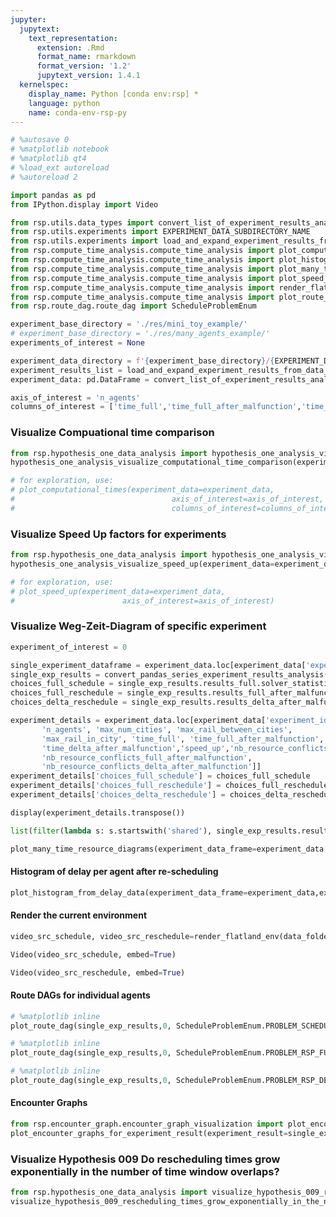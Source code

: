 ```yaml
---
jupyter:
  jupytext:
    text_representation:
      extension: .Rmd
      format_name: rmarkdown
      format_version: '1.2'
      jupytext_version: 1.4.1
  kernelspec:
    display_name: Python [conda env:rsp] *
    language: python
    name: conda-env-rsp-py
---
```


```python
# %autosave 0
# %matplotlib notebook
# %matplotlib qt4
# %load_ext autoreload
# %autoreload 2
```

```python
import pandas as pd
from IPython.display import Video

from rsp.utils.data_types import convert_list_of_experiment_results_analysis_to_data_frame, convert_pandas_series_experiment_results_analysis
from rsp.utils.experiments import EXPERIMENT_DATA_SUBDIRECTORY_NAME
from rsp.utils.experiments import load_and_expand_experiment_results_from_data_folder
from rsp.compute_time_analysis.compute_time_analysis import plot_computational_times
from rsp.compute_time_analysis.compute_time_analysis import plot_histogram_from_delay_data
from rsp.compute_time_analysis.compute_time_analysis import plot_many_time_resource_diagrams
from rsp.compute_time_analysis.compute_time_analysis import plot_speed_up
from rsp.compute_time_analysis.compute_time_analysis import render_flatland_env
from rsp.compute_time_analysis.compute_time_analysis import plot_route_dag
from rsp.route_dag.route_dag import ScheduleProblemEnum
```

```python
experiment_base_directory = './res/mini_toy_example/'
# experiment_base_directory = './res/many_agents_example/'
experiments_of_interest = None
```

```python
experiment_data_directory = f'{experiment_base_directory}/{EXPERIMENT_DATA_SUBDIRECTORY_NAME}'
experiment_results_list = load_and_expand_experiment_results_from_data_folder(experiment_data_folder_name=experiment_data_directory,experiment_ids=experiments_of_interest)
experiment_data: pd.DataFrame = convert_list_of_experiment_results_analysis_to_data_frame(experiment_results_list)
```

```python
axis_of_interest = 'n_agents'
columns_of_interest = ['time_full','time_full_after_malfunction','time_delta_after_malfunction']
```

### Visualize Compuational time comparison

```python
from rsp.hypothesis_one_data_analysis import hypothesis_one_analysis_visualize_computational_time_comparison
hypothesis_one_analysis_visualize_computational_time_comparison(experiment_data=experiment_data)

# for exploration, use:
# plot_computational_times(experiment_data=experiment_data,
#                                   axis_of_interest=axis_of_interest,
#                                   columns_of_interest=columns_of_interest)
```

### Visualize Speed Up factors for experiments

```python
from rsp.hypothesis_one_data_analysis import hypothesis_one_analysis_visualize_speed_up
hypothesis_one_analysis_visualize_speed_up(experiment_data=experiment_data)

# for exploration, use:
# plot_speed_up(experiment_data=experiment_data,
#                        axis_of_interest=axis_of_interest)
```

### Visualize Weg-Zeit-Diagram of specific experiment

```python
experiment_of_interest = 0
```

```python
single_experiment_dataframe = experiment_data.loc[experiment_data['experiment_id'] == experiment_of_interest].iloc[0]
single_exp_results = convert_pandas_series_experiment_results_analysis(single_experiment_dataframe)
choices_full_schedule = single_exp_results.results_full.solver_statistics["solving"]["solvers"]["choices"]
choices_full_reschedule = single_exp_results.results_full_after_malfunction.solver_statistics["solving"]["solvers"]["choices"]
choices_delta_reschedule = single_exp_results.results_delta_after_malfunction.solver_statistics["solving"]["solvers"]["choices"]
```

```python
experiment_details = experiment_data.loc[experiment_data['experiment_id'] == experiment_of_interest,['experiment_id','malfunction','size',
       'n_agents', 'max_num_cities', 'max_rail_between_cities',
       'max_rail_in_city', 'time_full', 'time_full_after_malfunction',
       'time_delta_after_malfunction','speed_up','nb_resource_conflicts_full',
       'nb_resource_conflicts_full_after_malfunction',
       'nb_resource_conflicts_delta_after_malfunction']]
experiment_details['choices_full_schedule'] = choices_full_schedule
experiment_details['choices_full_reschedule'] = choices_full_reschedule
experiment_details['choices_delta_reschedule'] = choices_delta_reschedule

```

```python
display(experiment_details.transpose())
```

```python
list(filter(lambda s: s.startswith('shared'), single_exp_results.results_full_after_malfunction.solver_result))
```

```python
plot_many_time_resource_diagrams(experiment_data_frame=experiment_data,experiment_id = experiment_of_interest, with_diff=True)
```

#### Histogram of delay per agent after re-scheduling

```python
plot_histogram_from_delay_data(experiment_data_frame=experiment_data,experiment_id = experiment_of_interest)
```

#### Render the current environment

```python
video_src_schedule, video_src_reschedule=render_flatland_env(data_folder=experiment_base_directory ,experiment_data_frame=experiment_data,experiment_id = experiment_of_interest)
```

```python
Video(video_src_schedule, embed=True)
```

```python
Video(video_src_reschedule, embed=True)
```

#### Route DAGs for individual agents

```python
# %matplotlib inline
plot_route_dag(single_exp_results,0, ScheduleProblemEnum.PROBLEM_SCHEDULE)
```

```python
# %matplotlib inline
plot_route_dag(single_exp_results,0, ScheduleProblemEnum.PROBLEM_RSP_FULL)
```

```python
# %matplotlib inline
plot_route_dag(single_exp_results,0, ScheduleProblemEnum.PROBLEM_RSP_DELTA)
```

#### Encounter Graphs

```python
from rsp.encounter_graph.encounter_graph_visualization import plot_encounter_graphs_for_experiment_result
plot_encounter_graphs_for_experiment_result(experiment_result=single_exp_results)
```

### Visualize Hypothesis 009 Do rescheduling  times grow exponentially in the number of time window overlaps?

```python
from rsp.hypothesis_one_data_analysis import visualize_hypothesis_009_rescheduling_times_grow_exponentially_in_the_number_of_time_window_overlaps
visualize_hypothesis_009_rescheduling_times_grow_exponentially_in_the_number_of_time_window_overlaps(experiment_results_list=experiment_results_list)

```
